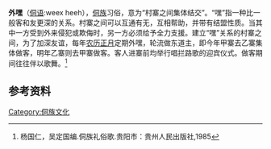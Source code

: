 '''外嘿'''（[[侗语|侗语]]:weex heeh），[[侗族|侗族]]习俗，意为“村寨之间集体结交”。“嘿”指一种比一般客和友更深的关系。村寨之间可以互通有无，互相帮助，并带有结盟性质。当其中一方受到外来侵犯或欺侮时，另一方必须给予全力支援。建立“嘿”关系的村寨之间，为了加深友谊，每年[[正月|农历正月]]定期外嘿，轮流做东道主，即今年甲寨去乙寨集体做客，明年乙寨则去甲寨做客。客人进寨前均举行唱拦路歌的迎宾仪式。做客期间往往伴以歌舞。<ref>杨国仁，吴定国编.侗族礼俗歌.贵阳市：贵州人民出版社,1985</ref>
==参考资料==
{{reflist}}
[[Category:侗族文化|Category:侗族文化]]

{{Culture-stub}}{{Ethnic-group-stub}}{{Holiday-stub}}<!--小作品，当条目字数明显超过3,000bytes後可移除此行 -->